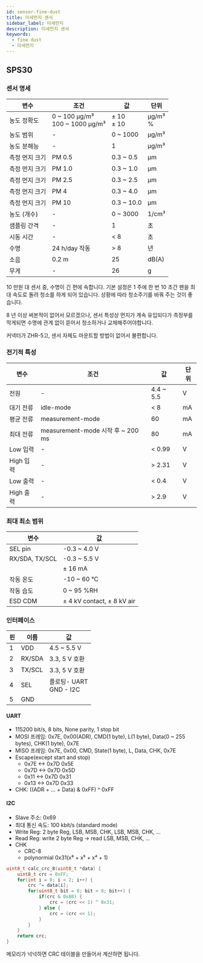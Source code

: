 ```yaml
---
id: sensor-fine-dust
title: 미세먼지 센서
sidebar_label: 미세먼지
description: 미세먼지 센서
keywords:
  - fine dust
  - 미세먼지
---
```


## SPS30

### 센서 명세

| 변수           | 조건                                  | 값               | 단위           |
| -------------- | ------------------------------------- | ---------------- | -------------- |
| 농도 정확도    | 0 ~ 100 μg/m³ <br /> 100 ~ 1000 μg/m³ | ± 10 <br /> ± 10 | μg/m³ <br /> % |
| 농도 범위      | -                                     | 0 ~ 1000         | μg/m³          |
| 농도 분해능    | -                                     | 1                | μg/m³          |
| 측정 먼지 크기 | PM 0.5                                | 0.3 ~ 0.5        | μm             |
| 측정 먼지 크기 | PM 1.0                                | 0.3 ~ 1.0        | μm             |
| 측정 먼지 크기 | PM 2.5                                | 0.3 ~ 2.5        | μm             |
| 측정 먼지 크기 | PM 4                                  | 0.3 ~ 4.0        | μm             |
| 측정 먼지 크기 | PM 10                                 | 0.3 ~ 10.0       | μm             |
| 농도 (개수)    | -                                     | 0 ~ 3000         | 1/cm³          |
| 샘플링 간격    | -                                     | 1                | 초             |
| 시동 시간      | -                                     | < 8              | 초             |
| 수명           | 24 h/day 작동                         | > 8              | 년             |
| 소음           | 0.2 m                                 | 25               | dB(A)          |
| 무게           | -                                     | 26               | g              |

10 만원 대 센서 중, 수명이 긴 편에 속합니다. 기본 설정은 1 주에 한 번 10 초간 팬을 최대 속도로 돌려 청소를 하게 되어 있습니다. 상황에 따라 청소주기를 바꿔 주는 것이 좋습니다.

8 년 이상 써본적이 없어서 모르겠으나, 센서 특성상 먼지가 계속 유입되다가 측정부를 막게되면 수명에 관계 없이 뜯어서 청소하거나 교체해주어야합니다.

커넥터가 ZHR-5고, 센서 자체도 마운트할 방법이 없어서 불편합니다.

### 전기적 특성

| 변수      | 조건                              | 값        | 단위 |
| --------- | --------------------------------- | --------- | ---- |
| 전원      | -                                 | 4.4 ~ 5.5 | V    |
| 대기 전류 | idle-mode                         | < 8       | mA   |
| 평균 전류 | measurement-mode                  | 60        | mA   |
| 최대 전류 | measurement-mode 시작 후 ~ 200 ms | 80        | mA   |
| Low 입력  | -                                 | < 0.99    | V    |
| High 입력 | -                                 | > 2.31    | V    |
| Low 출력  | -                                 | < 0.4     | V    |
| High 출력 | -                                 | > 2.9     | V    |

### 최대 최소 범위

| 변수           | 값                         |
| -------------- | -------------------------- |
| SEL pin        | -0.3 ~ 4.0 V               |
| RX/SDA, TX/SCL | -0.3 ~ 5.5 V               |
|                | ± 16 mA                    |
| 작동 온도      | -10 ~ 60 ℃                 |
| 작동 습도      | 0 ~ 95 %RH                 |
| ESD CDM        | ± 4 kV contact, ± 8 kV air |

### 인터페이스

| 핀  | 이름   | 값                            |
| --- | ------ | ----------------------------- |
| 1   | VDD    | 4.5 ~ 5.5 V                   |
| 2   | RX/SDA | 3.3, 5 V 호환                 |
| 3   | TX/SCL | 3.3, 5 V 호환                 |
| 4   | SEL    | 플로팅- UART <br /> GND - I2C |
| 5   | GND    |                               |

#### UART

- 115200 bit/s, 8 bits, None parity, 1 stop bit
- MOSI 프레임: 0x7E, 0x00(ADR), CMD(1 byte), L(1 byte), Data(0 ~ 255 bytes), CHK(1 byte), 0x7E
- MISO 프레임: 0x7E, 0x00, CMD, State(1 byte), L, Data, CHK, 0x7E
- Escape(except start and stop)
  - 0x7E <-\> 0x7D 0x5E
  - 0x7D <-\> 0x7D 0x5D
  - 0x11 <-\> 0x7D 0x31
  - 0x13 <-\> 0x7D 0x33
- CHK: ((ADR + ... + Data) & 0xFF) ^ 0xFF

#### I2C

- Slave 주소: 0x69
- 최대 통신 속도: 100 kbit/s (standard mode)
- Write Reg: 2 byte Reg, LSB, MSB, CHK, LSB, MSB, CHK, ...
- Read Reg: write 2 byte Reg -> read LSB, MSB, CHK, ...
- CHK
  - CRC-8
  - polynormial 0x31(x⁸ + x⁵ + x⁴ + 1)

```cpp
uint8_t calc_crc_8(uint8_t *data) {
    uint8_t crc = 0xFF;
    for(int i = 0; i < 2; i++) {
        crc ^= data[i];
        for(uint8_t bit = 0; bit < 8; bit++) {
            if(crc & 0x80) {
                crc = (crc << 1) ^ 0x31;
            } else {
                crc = (crc << 1);
            }
        }
    }
    return crc;
}
```

메모리가 넉넉하면 CRC 테이블을 만들어서 계산하면 됩니다.
